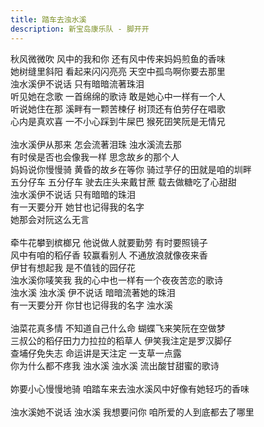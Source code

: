 ```yaml
---
title: 踏车去浊水溪
description: 新宝岛康乐队 - 脚开开
---
```


秋风微微吹 风中的我和你 还有风中传来妈妈煎鱼的香味<br />她树缝里斜阳 看起来闪闪亮亮 天空中孤鸟啊你要去那里<br />浊水溪伊不说话 只有暗暗流著珠泪<br />听见她在念歌 一首绵绵的歌诗 敢是她心中一样有一个人<br />听说她住在那 溪畔有一颗苦楝仔 树顶还有伯劳仔在唱歌<br />心内是真欢喜 一不小心踩到牛屎巴 猴死囝笑阮是无情兄<br /><br />浊水溪伊从那来 怎会流著泪珠 浊水溪流去那<br />有时侯是否也会像我一样 思念故乡的那个人<br />妈妈说你慢慢骑 黄昏的故乡在等你 骑过芋仔的田就是咱的圳畔<br />五分仔车 五分仔车 驶去庄头来戴甘蔗 载去做糖吃了心甜甜<br />浊水溪伊不说话 只有暗暗的珠泪<br />有一天要分开 她甘也记得我的名字<br />她那会对阮这么无言<br /><br />牵牛花攀到槟榔兄 他说做人就要勤劳 有时要照镜子<br />风中有咱的稻仔香 较赢看别人 不通放浪就像夜来香<br />伊甘有想起我 是不值钱的园仔花<br />浊水溪你唛笑我  我的心中也一样有一个夜夜苦恋的歌诗<br />浊水溪 浊水溪 伊不说话 暗暗流著她的珠泪<br />有一天要分开 你甘也记得我的名字 浊水溪<br /><br />油菜花真多情 不知道自己什么命 蝴蝶飞来笑阮在空做梦<br />三叔公的稻仔田力力拉拉的稻草人 伊笑我注定是罗汉脚仔<br />查埔仔免失志 命运讲是天注定 一支草一点露<br />你为什么都不疼我 浊水溪 浊水溪 流出酸甘甜蜜的歌诗<br /><br />妳要小心慢慢地骑 咱踏车来去浊水溪风中好像有她轻巧的香味<br /><br />浊水溪她不说话 浊水溪 我想要问你 咱所爱的人到底都去了哪里